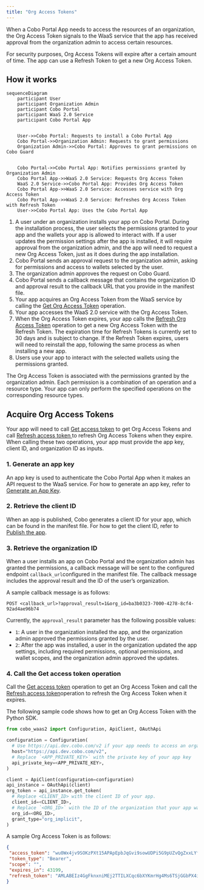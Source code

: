 ```yaml
---
title: "Org Access Tokens"
---
```


When a Cobo Portal App needs to access the resources of an organization, the Org Access Token signals to the WaaS service that the app has received approval from the organization admin to access certain resources.

For security purposes, Org Access Tokens will expire after a certain amount of time. The app can use a Refresh Token to get a new Org Access Token.

## How it works

```mermaid
sequenceDiagram
    participant User
    participant Organization Admin
    participant Cobo Portal
    participant WaaS 2.0 Service
    participant Cobo Portal App
  

    User->>Cobo Portal: Requests to install a Cobo Portal App
    Cobo Portal->>Organization Admin: Requests to grant permissions
    Organization Admin->>Cobo Portal: Approves to grant permissions on Cobo Guard

    
    Cobo Portal->>Cobo Portal App: Notifies permissions granted by Organization Admin
    Cobo Portal App->>WaaS 2.0 Service: Requests Org Access Token
    WaaS 2.0 Service->>Cobo Portal App: Provides Org Access Token
    Cobo Portal App->>WaaS 2.0 Service: Accesses service with Org Access Token
    Cobo Portal App->>WaaS 2.0 Service: Refreshes Org Access Token with Refresh Token
    User->>Cobo Portal App: Uses the Cobo Portal App
```

1. A user under an organization installs your app on Cobo Portal. During the installation process, the user selects the permissions granted to your app and the wallets your app is allowed to interact with.
    <Note>If a user updates the permission settings after the app is installed, it will require approval from the organization admin, and the app will need to request a new Org Access Token, just as it does during the app installation.</Note>
2. Cobo Portal sends an approval request to the organization admin, asking for permissions and access to wallets selected by the user. 
3. The organization admin approves the request on Cobo Guard.
4. Cobo Portal sends a callback message that contains the organization ID and approval result to the callback URL that you provide in the manifest file.
5. Your app acquires an Org Access Token from the WaaS service by calling the [Get Org Access Token](/v2/api-references/oauth/get-access-token) operation. 
6. Your app accesses the WaaS 2.0 service with the Org Access Token. 
7. When the Org Access Token expires, your app calls the [Refresh Org Access Token](/v2/api-references/oauth/refresh-access-token) operation to get a new Org Access Token with the Refresh Token.
    <Note>The expiration time for Refresh Tokens is currently set to 30 days and is subject to change. If the Refresh Token expires, users will need to reinstall the app, following the same process as when installing a new app.</Note>
8. Users use your app to interact with the selected wallets using the permissions granted.

The Org Access Token is associated with the permissions granted by the organization admin. Each permission is a combination of an operation and a resource type. Your app can only perform the specified operations on the corresponding resource types.

## Acquire Org Access Tokens

Your app will need to call [Get access token](/v2/api-references/oauth/get-access-token) to get Org Access Tokens and call [Refresh access token ](/v2/api-references/oauth/refresh-access-token)to refresh Org Access Tokens when they expire. When calling these two operations, your app must provide the app key, client ID, and organization ID as inputs.

### 1. Generate an app key

An app key is used to authenticate the Cobo Portal App when it makes an API request to the WaaS service. For how to generate an app key, refer to [Generate an App Key](/v2/apps/authentication#generate-an-app-key).

### 2. Retrieve the client ID

When an app is published, Cobo generates a client ID for your app, which can be found in the manifest file. For how to get the client ID, refer to [Publish the app](/v2/apps/build-app#publish-the-app).

### 3. Retrieve the organization ID

When a user installs an app on Cobo Portal and the organization admin has granted the permissions, a callback message will be sent to the configured endpoint `callback_url`configured in the manifest file. The callback message includes the approval result and the ID of the user’s organization.

A sample callback message is as follows:
```
POST <callback_url>?approval_result=1&org_id=ba3b0323-7000-4278-8cf4-92ad4ae96b74
```

Currently, the `approval_result` parameter has the following possible values:

- `1`: A user in the organization installed the app, and the organization admin approved the permissions granted by the user.
- `2`: After the app was installed, a user in the organization updated the app settings, including required permissions, optional permissions, and wallet scopes, and the organization admin approved the updates. 

### 4. Call the Get access token operation

Call the [Get access token](/v2/api-references/oauth/get-org-access-token) operation to get an Org Access Token and call the [Refresh access token](/v2/api-references/oauth/refresh-org-access-token)operation to refresh the Org Access Token when it expires.

The following sample code shows how to get an Org Access Token with the Python SDK.

```python
from cobo_waas2 import Configuration, ApiClient, OAuthApi

configuration = Configuration(
  # Use https://api.dev.cobo.com/v2 if your app needs to access an organization’s resources in the development environment, or use https://api.cobo.com/v2 for the production environment.
  host="https://api.dev.cobo.com/v2",
  # Replace `<APP_PRIVATE_KEY>` with the private key of your app key
  api_private_key=<APP_PRIVATE_KEY>,
)

client = ApiClient(configuration=configuration)
api_instance = OAuthApi(client)
org_token = api_instance.get_token(
  # Replace <CLIENT_ID> with the client ID of your app.  
  client_id=<CLIENT_ID>,
  # Replace `<ORG_ID>` with the ID of the organization that your app wants to access.
  org_id=<ORG_ID>,
  grant_type="org_implicit",
)
```

A sample Org Access Token is as follows:
```json
{
 "access_token": "wu0Wx4jv9SOKzPXt15APApEpbJqGvi9sowUDPi5G9pUZvQgZxxLYfoEvMFFIMMYz",
 "token_type": "Bearer",
 "scope": "",
 "expires_in": 43199,
 "refresh_token": "AMLABEIz4GgFknxniMEj2TTILXCqc6bXYKmrHg4Ms6TSjGGbPX4ipz5xFrcErmGg"
}
```